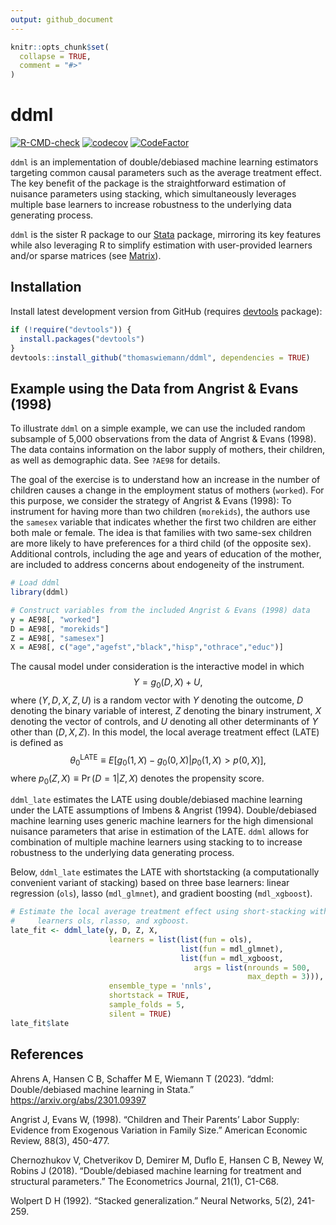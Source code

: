 ```yaml
---
output: github_document
---
```


<!-- README.md is generated from README.Rmd. Please edit that file -->

```r
knitr::opts_chunk$set(
  collapse = TRUE,
  comment = "#>"
)
```

# ddml

<!-- badges: start -->
  [![R-CMD-check](https://github.com/thomaswiemann/ddml/actions/workflows/R-CMD-check.yaml/badge.svg)](https://github.com/thomaswiemann/ddml/actions/workflows/R-CMD-check.yaml)
  [![codecov](https://codecov.io/gh/thomaswiemann/ddml/branch/master/graph/badge.svg?token=PHB9W2TJ6S)](https://codecov.io/gh/thomaswiemann/ddml)
  [![CodeFactor](https://www.codefactor.io/repository/github/thomaswiemann/ddml/badge)](https://www.codefactor.io/repository/github/thomaswiemann/ddml)
<!-- badges: end -->

``ddml`` is an implementation of double/debiased machine learning estimators
    targeting common causal parameters such as the average treatment effect. The
    key benefit of the package is the straightforward estimation of nuisance 
    parameters using stacking, which simultaneously leverages multiple base 
    learners to increase robustness to the underlying data generating process.
    
``ddml`` is the sister R package to our [Stata](https://github.com/aahrens1/ddml/) 
    package, mirroring its key features while also leveraging R to simplify 
    estimation with user-provided learners and/or sparse matrices 
    (see [Matrix](https://cran.r-project.org/web/packages/Matrix/index.html)).


## Installation

Install latest development version from GitHub (requires [devtools](https://github.com/hadley/devtools) package):

```r
if (!require("devtools")) {
  install.packages("devtools")
}
devtools::install_github("thomaswiemann/ddml", dependencies = TRUE)
```


## Example using the Data from Angrist & Evans (1998)

To illustrate ``ddml`` on a simple example, we can use the included random 
    subsample of 5,000 observations from the data of Angrist & Evans (1998). The
    data contains information on the labor supply of mothers, their children, as
    well as demographic data. See ``?AE98`` for details.

The goal of the exercise is to understand how an increase in the number of 
    children causes a change in the employment status of mothers (``worked``). 
    For this purpose, we consider the strategy of Angrist & Evans (1998): To 
    instrument for having more than two children (``morekids``), the authors use 
    the ``samesex`` variable that indicates whether the first two  children are 
    either both male or female. The idea is that families with two same-sex 
    children are more likely to have preferences for a third child (of the 
    opposite sex). Additional controls, including the age and years of education
    of the mother, are included to address concerns about endogeneity of the 
    instrument.

```r
# Load ddml
library(ddml)

# Construct variables from the included Angrist & Evans (1998) data
y = AE98[, "worked"]
D = AE98[, "morekids"]
Z = AE98[, "samesex"]
X = AE98[, c("age","agefst","black","hisp","othrace","educ")]
```


The causal model under consideration is the interactive model in which 
$$Y = g_0(D, X) + U,$$
where $(Y, D, X, Z, U)$ is a random vector with $Y$ denoting the outcome, $D$ 
denoting the binary variable of interest, $Z$ denoting the binary instrument, 
$X$ denoting the vector of controls, and $U$ denoting all other determinants of 
$Y$ other than $(D, X, Z)$. In this model, the local average treatment effect (LATE) is defined as
$$\theta_0^{\textrm{LATE}} \equiv  E[g_0(1, X) - g_0(0, X)\vert p_0(1, X) > p(0, X)],$$
where $p_0(Z, X) \equiv \Pr(D=1\vert Z, X)$ denotes the propensity score.

``ddml_late`` estimates the LATE using double/debiased
machine learning under the LATE assumptions of Imbens & Angrist (1994). Double/debiased
machine learning uses generic machine learners for the high
dimensional nuisance parameters that arise in estimation of the LATE. ``ddml`` allows for combination of 
multiple machine learners using stacking to to increase robustness to the underlying data generating process.

Below, ``ddml_late`` estimates the LATE with shortstacking (a computationally convenient variant of stacking) based on three base learners: linear regression (``ols``), 
lasso (``mdl_glmnet``), and gradient boosting (``mdl_xgboost``). 


```r
# Estimate the local average treatment effect using short-stacking with base
#     learners ols, rlasso, and xgboost.
late_fit <- ddml_late(y, D, Z, X,
                      learners = list(list(fun = ols),
                                      list(fun = mdl_glmnet),
                                      list(fun = mdl_xgboost,
                                         args = list(nrounds = 500,
                                                     max_depth = 3))),
                      ensemble_type = 'nnls',
                      shortstack = TRUE,
                      sample_folds = 5,
                      silent = TRUE)
late_fit$late
```

## References

Ahrens A, Hansen C B, Schaffer M E, Wiemann T (2023). "ddml: Double/debiased machine learning in Stata." <https://arxiv.org/abs/2301.09397>

Angrist J, Evans W, (1998). "Children and Their Parents' Labor Supply: Evidence 
    from Exogenous Variation in Family Size." American Economic
    Review, 88(3), 450-477.

Chernozhukov V, Chetverikov D, Demirer M, Duflo E, Hansen C B, Newey W, Robins J (2018). "Double/debiased machine learning for treatment and structural parameters." The Econometrics Journal, 21(1), C1-C68.

Wolpert D H (1992). "Stacked generalization." Neural Networks, 5(2), 241-259.

